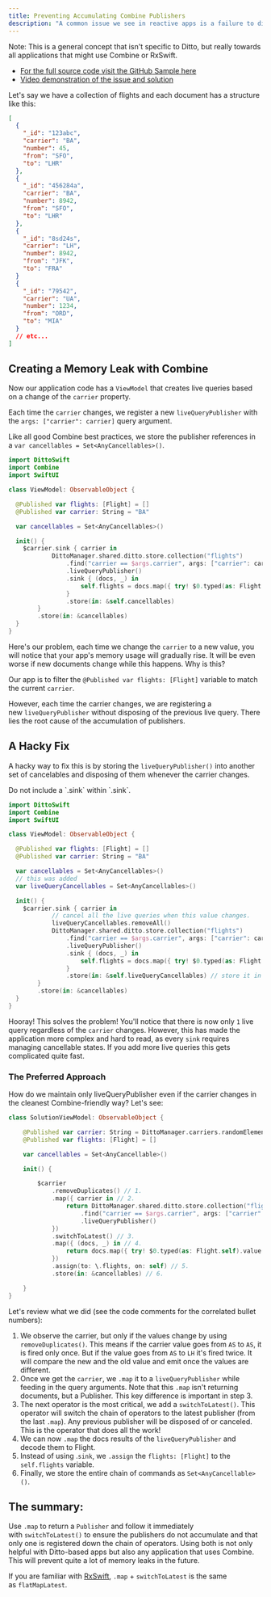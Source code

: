 ```yaml
---
title: Preventing Accumulating Combine Publishers
description: "A common issue we see in reactive apps is a failure to dispose of resources as conditions change. Perhaps your app sees a large accumulation of publishers that infinitely grow. Let's take a look at this common pitfall in a simple example."
---
```


<Info>
  Note: This is a general concept that isn't specific to Ditto, but really towards all applications that might use Combine or RxSwift.
</Info>

- <a href="https://github.com/getditto/samples/tree/master/combine-switchtolatest" target="_blank">For the full source code visit the GitHub Sample here</a>
- <a href="https://www.loom.com/share/40e110dfecf54fcbbeb6c4e69537c055" target="_blank">Video demonstration of the issue and solution</a>


Let's say we have a collection of flights and each document has a structure like this:

```json JSON
[
  {
    "_id": "123abc",
    "carrier": "BA",
    "number": 45,
    "from": "SFO",
    "to": "LHR"
  },
  {
    "_id": "456284a",
    "carrier": "BA",
    "number": 8942,
    "from": "SFO",
    "to": "LHR"
  },
  {
    "_id": "8sd24s",
    "carrier": "LH",
    "number": 8942,
    "from": "JFK",
    "to": "FRA"
  }
  {
    "_id": "79542",
    "carrier": "UA",
    "number": 1234,
    "from": "ORD",
    "to": "MIA"
  }
  // etc...
]
```

## Creating a Memory Leak with Combine

Now our application code has a `ViewModel` that creates live queries based on a change of the `carrier` property.

Each time the `carrier` changes, we register a new `liveQueryPublisher` with the `args: ["carrier": carrier]` query argument.

Like all good Combine best practices, we store the publisher references in a `var cancellables = Set<AnyCancellables>()`.

```swift Swift
import DittoSwift
import Combine
import SwiftUI

class ViewModel: ObservableObject {

  @Published var flights: [Flight] = []
  @Published var carrier: String = "BA"

  var cancellables = Set<AnyCancellables>()

  init() {
    $carrier.sink { carrier in
            DittoManager.shared.ditto.store.collection("flights")
                .find("carrier == $args.carrier", args: ["carrier": carrier])
                .liveQueryPublisher()
                .sink { (docs, _) in
                    self.flights = docs.map({ try! $0.typed(as: Flight.self).value })
                }
                .store(in: &self.cancellables)
        }
        .store(in: &cancellables)
  }
}
```

Here's our problem, each time we change the `carrier` to a new value, you will notice that your app's memory usage will gradually rise. It will be even worse if new documents change while this happens. Why is this?

Our app is to filter the `@Published var flights: [Flight]` variable to match the current `carrier`.

However, each time the carrier changes, we are registering a new `liveQueryPublisher` without disposing of the previous live query. There lies the root cause of the accumulation of publishers.

## A Hacky Fix

A hacky way to fix this is by storing the `liveQueryPublisher()` into another set of cancelables and disposing of them whenever the carrier changes.


<Warning>
  Do not include a `.sink` within `.sink`.
</Warning>

```swift Swift
import DittoSwift
import Combine
import SwiftUI

class ViewModel: ObservableObject {

  @Published var flights: [Flight] = []
  @Published var carrier: String = "BA"

  var cancellables = Set<AnyCancellables>()
  // this was added
  var liveQueryCancellables = Set<AnyCancellables>()

  init() {
    $carrier.sink { carrier in
            // cancel all the live queries when this value changes.
            liveQueryCancellables.removeAll()
            DittoManager.shared.ditto.store.collection("flights")
                .find("carrier == $args.carrier", args: ["carrier": carrier])
                .liveQueryPublisher()
                .sink { (docs, _) in
                    self.flights = docs.map({ try! $0.typed(as: Flight.self).value })
                }
                .store(in: &self.liveQueryCancellables) // store it in another set of cancellables
        }
        .store(in: &cancellables)
  }
}
```

Hooray! This solves the problem! You'll notice that there is now only `1` live query regardless of the `carrier` changes. However, this has made the application more complex and hard to read, as every `sink` requires managing cancellable states. If you add more live queries this gets complicated quite fast.

### The Preferred Approach

How do we maintain only liveQueryPublisher even if the carrier changes in the cleanest Combine-friendly way? Let's see:

```swift Swift
class SolutionViewModel: ObservableObject {

    @Published var carrier: String = DittoManager.carriers.randomElement()!
    @Published var flights: [Flight] = []

    var cancellables = Set<AnyCancellable>()

    init() {

        $carrier
            .removeDuplicates() // 1.
            .map({ carrier in // 2.
                return DittoManager.shared.ditto.store.collection("flights")
                    .find("carrier == $args.carrier", args: ["carrier": carrier])
                    .liveQueryPublisher()
            })
            .switchToLatest() // 3.
            .map({ (docs, _) in // 4.
                return docs.map({ try! $0.typed(as: Flight.self).value })
            })
            .assign(to: \.flights, on: self) // 5.
            .store(in: &cancellables) // 6.

    }
}
```

Let's review what we did (see the code comments for the correlated bullet numbers):

1. We observe the carrier, but only if the values change by using `removeDuplicates()`. This means if the carrier value goes from `AS` to `AS`, it is fired only once. But if the value goes from `AS` to `LH` it's fired twice. It will compare the new and the old value and emit once the values are different.
2. Once we get the `carrier`, we `.map` it to a `liveQueryPublisher` while feeding in the query arguments. Note that this `.map` isn't returning documents, but a Publisher. This key difference is important in step 3.
3. The next operator is the most critical, we add a `switchToLatest()`. This operator will switch the chain of operators to the latest publisher (from the last `.map`). Any previous publisher will be disposed of or canceled. This is the operator that does all the work!
4. We can now `.map` the docs results of the `liveQueryPublisher` and decode them to Flight.
5. Instead of using .`sink`, we `.assign` the `flights: [Flight]` to the `self.flights` variable.
6. Finally, we store the entire chain of commands as `Set<AnyCancellable>()`.

## The summary:

Use `.map` to return a `Publisher` and follow it immediately with `switchToLatest()` to ensure the publishers do not accumulate and that only one is registered down the chain of operators. Using both is not only helpful with Ditto-based apps but also any application that uses Combine. This will prevent quite a lot of memory leaks in the future.

If you are familiar with <a href="https://github.com/ReactiveX/RxSwift" target="_blank">RxSwift</a>, `.map` + `switchToLatest` is the same as `flatMapLatest`.
